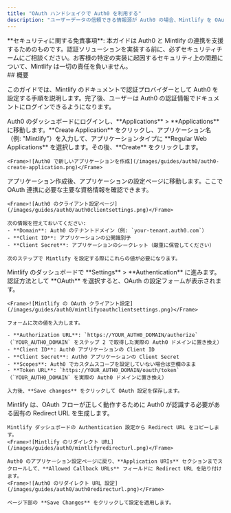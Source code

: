 ```yaml
---
title: "OAuth ハンドシェイクで Auth0 を利用する"
description: "ユーザーデータの信頼できる情報源が Auth0 の場合、Mintlify を OAuth クライアントアプリとして設定し、ユーザー認証を行えます。"
---
```


<Note>
  **セキュリティに関する免責事項**: 本ガイドは Auth0 と Mintlify の連携を支援するためのものです。認証ソリューションを実装する前に、必ずセキュリティチームにご相談ください。お客様の特定の実装に起因するセキュリティ上の問題について、Mintlify は一切の責任を負いません。
</Note>

<div id="overview">
  ## 概要
</div>

このガイドでは、Mintlify のドキュメントで認証プロバイダーとして Auth0 を設定する手順を説明します。完了後、ユーザーは Auth0 の認証情報でドキュメントにログインできるようになります。

<Steps>
  <Step title="Auth0 で Regular Web Application を作成する">
    Auth0 のダッシュボードにログインし、**Applications** > **Applications** に移動します。**Create Application** をクリックし、アプリケーション名（例: "Mintlify"）を入力して、アプリケーションタイプに **Regular Web Applications** を選択します。その後、**Create** をクリックします。
    
    <Frame>![Auth0 で新しいアプリケーションを作成](/images/guides/auth0/auth0-create-application.png)</Frame>
  </Step>
  <Step title="クライアント情報を取得する">
    アプリケーション作成後、アプリケーションの設定ページに移動します。ここで OAuth 連携に必要な主要な資格情報を確認できます。
    
    <Frame>![Auth0 のクライアント設定ページ](/images/guides/auth0/auth0clientsettings.png)</Frame>
    
    次の情報を控えておいてください:
    - **Domain**: Auth0 のテナントドメイン（例: `your-tenant.auth0.com`）
    - **Client ID**: アプリケーションの公開識別子
    - **Client Secret**: アプリケーションのシークレット（厳重に保管してください）
    
    次のステップで Mintlify を設定する際にこれらの値が必要になります。
  </Step>
  <Step title="Mintlify クライアントを設定する">
    Mintlify のダッシュボードで **Settings** > **Authentication** に進みます。認証方法として **OAuth** を選択すると、OAuth の設定フォームが表示されます。
    
    <Frame>![Mintlify の OAuth クライアント設定](/images/guides/auth0/mintlifyoauthclientsettings.png)</Frame>
    
    フォームに次の値を入力します。
    
    - **Authorization URL**: `https://YOUR_AUTH0_DOMAIN/authorize`（`YOUR_AUTH0_DOMAIN` をステップ 2 で取得した実際の Auth0 ドメインに置き換え）
    - **Client ID**: Auth0 アプリケーションの Client ID
    - **Client Secret**: Auth0 アプリケーションの Client Secret
    - **Scopes**: Auth0 でカスタムスコープを設定していない場合は空欄のまま
    - **Token URL**: `https://YOUR_AUTH0_DOMAIN/oauth/token`（`YOUR_AUTH0_DOMAIN` を実際の Auth0 ドメインに置き換え）
    
    入力後、**Save changes** をクリックして OAuth 設定を保存します。
  </Step>
  <Step title="Callback URL を構成する">
    Mintlify は、OAuth フローが正しく動作するために Auth0 が認識する必要がある固有の Redirect URL を生成します。
    
    Mintlify ダッシュボードの Authentication 設定から Redirect URL をコピーします。
    <Frame>![Mintlify のリダイレクト URL](/images/guides/auth0/mintlifyredirecturl.png)</Frame>
    
    Auth0 のアプリケーション設定ページに戻り、**Application URIs** セクションまでスクロールして、**Allowed Callback URLs** フィールドに Redirect URL を貼り付けます。
    <Frame>![Auth0 のリダイレクト URL 設定](/images/guides/auth0/auth0redirecturl.png)</Frame>
    
    ページ下部の **Save Changes** をクリックして設定を適用します。
  </Step>
</Steps>